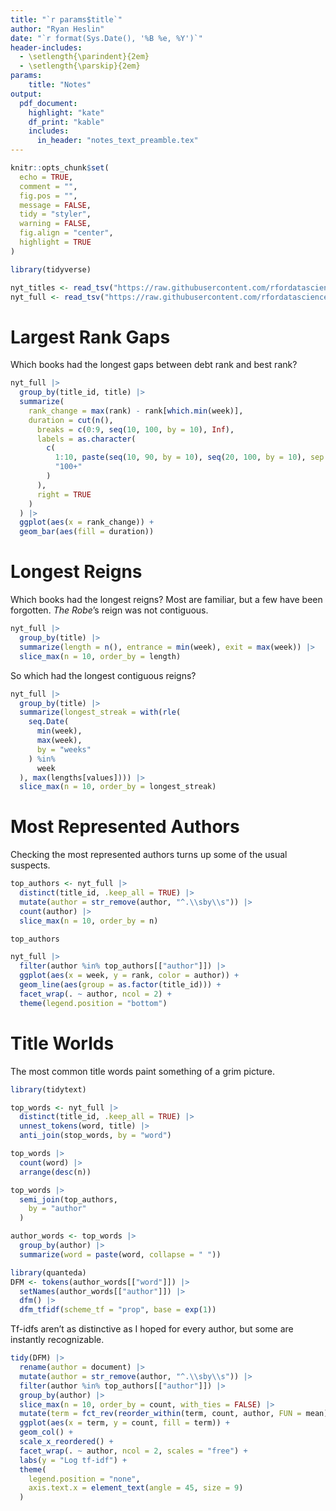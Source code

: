 ---
title: "`r params$title`"
author: "Ryan Heslin"
date: "`r format(Sys.Date(), '%B %e, %Y')`"
header-includes:
  - \setlength{\parindent}{2em}
  - \setlength{\parskip}{2em}
params:
    title: "Notes"
output:
  pdf_document:
    highlight: "kate"
    df_print: "kable"
    includes:
      in_header: "notes_text_preamble.tex"
---

```{r setup, include=FALSE}
knitr::opts_chunk$set(
  echo = TRUE,
  comment = "",
  fig.pos = "",
  message = FALSE,
  tidy = "styler",
  warning = FALSE,
  fig.align = "center",
  highlight = TRUE
)
```

```{r}
library(tidyverse)

nyt_titles <- read_tsv("https://raw.githubusercontent.com/rfordatascience/tidytuesday/master/data/2022/2022-05-10/nyt_titles.tsv")
nyt_full <- read_tsv("https://raw.githubusercontent.com/rfordatascience/tidytuesday/master/data/2022/2022-05-10/nyt_full.tsv")
```

# Largest Rank Gaps 

Which books had the longest gaps between 
debt rank and best rank?
```{r}
nyt_full |>
  group_by(title_id, title) |>
  summarize(
    rank_change = max(rank) - rank[which.min(week)],
    duration = cut(n(),
      breaks = c(0:9, seq(10, 100, by = 10), Inf),
      labels = as.character(
        c(
          1:10, paste(seq(10, 90, by = 10), seq(20, 100, by = 10), sep = "-"),
          "100+"
        )
      ),
      right = TRUE
    )
  ) |>
  ggplot(aes(x = rank_change)) +
  geom_bar(aes(fill = duration))
```

# Longest Reigns

Which books had the longest reigns?
Most are familiar, but a few have been forgotten. _The Robe_'s reign was not contiguous. 
```{r}
nyt_full |>
  group_by(title) |>
  summarize(length = n(), entrance = min(week), exit = max(week)) |>
  slice_max(n = 10, order_by = length)
```

So which had the longest contiguous reigns?
```{r}
nyt_full |>
  group_by(title) |>
  summarize(longest_streak = with(rle(
    seq.Date(
      min(week),
      max(week),
      by = "weeks"
    ) %in%
      week
  ), max(lengths[values]))) |>
  slice_max(n = 10, order_by = longest_streak)
```

# Most Represented Authors

Checking the most represented authors turns 
up some of the usual suspects. 
```{r}
top_authors <- nyt_full |>
  distinct(title_id, .keep_all = TRUE) |>
  mutate(author = str_remove(author, "^.\\sby\\s")) |>
  count(author) |>
  slice_max(n = 10, order_by = n)

top_authors
```


```{r}
nyt_full |>
  filter(author %in% top_authors[["author"]]) |>
  ggplot(aes(x = week, y = rank, color = author)) +
  geom_line(aes(group = as.factor(title_id))) +
  facet_wrap(. ~ author, ncol = 2) +
  theme(legend.position = "bottom")
```

# Title Worlds

The most common title words paint something of a grim picture.
```{r}
library(tidytext)

top_words <- nyt_full |>
  distinct(title_id, .keep_all = TRUE) |>
  unnest_tokens(word, title) |>
  anti_join(stop_words, by = "word")

top_words |>
  count(word) |>
  arrange(desc(n))
```


```{r}
top_words |>
  semi_join(top_authors,
    by = "author"
  )
```


```{r}
author_words <- top_words |>
  group_by(author) |>
  summarize(word = paste(word, collapse = " "))
```


```{r}
library(quanteda)
DFM <- tokens(author_words[["word"]]) |>
  setNames(author_words[["author"]]) |>
  dfm() |>
  dfm_tfidf(scheme_tf = "prop", base = exp(1))
```

Tf-idfs aren't as distinctive as I hoped for every author, but some are instantly recognizable.
```{r}
tidy(DFM) |>
  rename(author = document) |>
  mutate(author = str_remove(author, "^.\\sby\\s")) |>
  filter(author %in% top_authors[["author"]]) |>
  group_by(author) |>
  slice_max(n = 10, order_by = count, with_ties = FALSE) |>
  mutate(term = fct_rev(reorder_within(term, count, author, FUN = mean))) |>
  ggplot(aes(x = term, y = count, fill = term)) +
  geom_col() +
  scale_x_reordered() +
  facet_wrap(. ~ author, ncol = 2, scales = "free") +
  labs(y = "Log tf-idf") +
  theme(
    legend.position = "none",
    axis.text.x = element_text(angle = 45, size = 9)
  )
```
